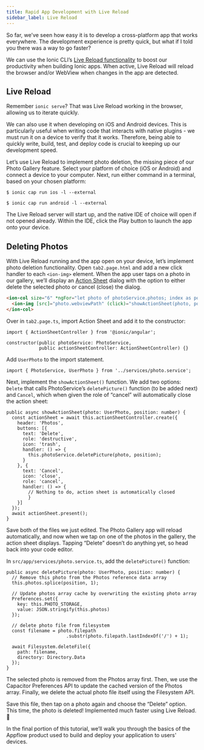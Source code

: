 ```yaml
---
title: Rapid App Development with Live Reload
sidebar_label: Live Reload
---
```


<head>
  <meta
    name="description"
    content="Use the Ionic CLI’s Live Reload functionality to boost your productivity when building Ionic apps. Learn how you can utilize rapid app development."
  />
</head>

So far, we’ve seen how easy it is to develop a cross-platform app that works everywhere. The development experience is pretty quick, but what if I told you there was a way to go faster?

We can use the Ionic CLI’s [Live Reload functionality](https://ionicframework.com/docs/cli/livereload) to boost our productivity when building Ionic apps. When active, Live Reload will reload the browser and/or WebView when changes in the app are detected.

## Live Reload

Remember `ionic serve`? That was Live Reload working in the browser, allowing us to iterate quickly.

We can also use it when developing on iOS and Android devices. This is particularly useful when writing code that interacts with native plugins - we must run it on a device to verify that it works. Therefore, being able to quickly write, build, test, and deploy code is crucial to keeping up our development speed.

Let’s use Live Reload to implement photo deletion, the missing piece of our Photo Gallery feature. Select your platform of choice (iOS or Android) and connect a device to your computer. Next, run either command in a terminal, based on your chosen platform:

```shell
$ ionic cap run ios -l --external

$ ionic cap run android -l --external
```

The Live Reload server will start up, and the native IDE of choice will open if not opened already. Within the IDE, click the Play button to launch the app onto your device.

## Deleting Photos

With Live Reload running and the app open on your device, let’s implement photo deletion functionality. Open `tab2.page.html` and add a new click handler to each `<ion-img>` element. When the app user taps on a photo in our gallery, we’ll display an [Action Sheet](https://ionicframework.com/docs/api/action-sheet) dialog with the option to either delete the selected photo or cancel (close) the dialog.

```html
<ion-col size="6" *ngFor="let photo of photoService.photos; index as position">
  <ion-img [src]="photo.webviewPath" (click)="showActionSheet(photo, position)"></ion-img>
</ion-col>
```

Over in `tab2.page.ts`, import Action Sheet and add it to the constructor:

```tsx
import { ActionSheetController } from '@ionic/angular';

constructor(public photoService: PhotoService,
            public actionSheetController: ActionSheetController) {}
```

Add `UserPhoto` to the import statement.

```tsx
import { PhotoService, UserPhoto } from '../services/photo.service';
```

Next, implement the `showActionSheet()` function. We add two options: `Delete` that calls PhotoService’s `deletePicture()` function (to be added next) and `Cancel`, which when given the role of “cancel” will automatically close the action sheet:

```tsx
public async showActionSheet(photo: UserPhoto, position: number) {
  const actionSheet = await this.actionSheetController.create({
    header: 'Photos',
    buttons: [{
      text: 'Delete',
      role: 'destructive',
      icon: 'trash',
      handler: () => {
        this.photoService.deletePicture(photo, position);
      }
    }, {
      text: 'Cancel',
      icon: 'close',
      role: 'cancel',
      handler: () => {
        // Nothing to do, action sheet is automatically closed
        }
    }]
  });
  await actionSheet.present();
}
```

Save both of the files we just edited. The Photo Gallery app will reload automatically, and now when we tap on one of the photos in the gallery, the action sheet displays. Tapping “Delete” doesn’t do anything yet, so head back into your code editor.

In `src/app/services/photo.service.ts`, add the `deletePicture()` function:

```tsx
public async deletePicture(photo: UserPhoto, position: number) {
  // Remove this photo from the Photos reference data array
  this.photos.splice(position, 1);

  // Update photos array cache by overwriting the existing photo array
  Preferences.set({
    key: this.PHOTO_STORAGE,
    value: JSON.stringify(this.photos)
  });

  // delete photo file from filesystem
  const filename = photo.filepath
                      .substr(photo.filepath.lastIndexOf('/') + 1);

  await Filesystem.deleteFile({
    path: filename,
    directory: Directory.Data
  });
}
```

The selected photo is removed from the Photos array first. Then, we use the Capacitor Preferences API to update the cached version of the Photos array. Finally, we delete the actual photo file itself using the Filesystem API.

Save this file, then tap on a photo again and choose the “Delete” option. This time, the photo is deleted! Implemented much faster using Live Reload. 💪

In the final portion of this tutorial, we’ll walk you through the basics of the Appflow product used to build and deploy your application to users' devices.
